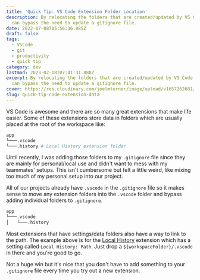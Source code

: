 ```yaml
---
title: 'Quick Tip: VS Code Extension Folder Location'
description: By relocating the folders that are created/updated by VS Code Extensions we
  can bypass the need to update a gitignore file.
date: 2022-07-08T05:56:36.085Z
draft: false
tags:
  - VSCode
  - git
  - productivity
  - quick tip
category: dev
lastmod: 2023-02-18T07:41:31.888Z
excerpt: By relocating the folders that are created/updated by VS Code Extensions we
  can bypass the need to update a gitignore file.
cover: https://res.cloudinary.com/joelmturner/image/upload/v1657262681/Posts/vs_code_extension_folder_location
slug: quick-tip-code-extension-data
---
```


VS Code is awesome and there are so many great extensions that make life easier. Some of these extensions store data in folders which are usually placed at the root of the workspace like:

```bash
app
└───.vscode
└───.history # Local History extension folder
```

Until recently, I was adding those folders to my `.gitignore` file since they are mainly for personal/local use and didn't want to mess with my teammates' setups. This isn't cumbersome but felt a little weird, like mixing too much of my personal setup into our project.

All of our projects already have `.vscode` in the `.gitignore` file so it makes sense to move any extension folders into the `.vscode` folder and bypass adding individual folders to `.gitignore`.

```bash
app
└───.vscode
│   └───.history
```

Most extensions that have settings/data folders also have a way to link to the path. The example above is for the [Local History](https://marketplace.visualstudio.com/items?itemName=xyz.local-history) extension which has a setting called `Local History: Path`. Just drop a `${workspaceFolder}/.vscode` in there and you're good to go.

Not a huge win but it's nice that you don't have to add something to your `.gitignore` file every time you try out a new extension.
